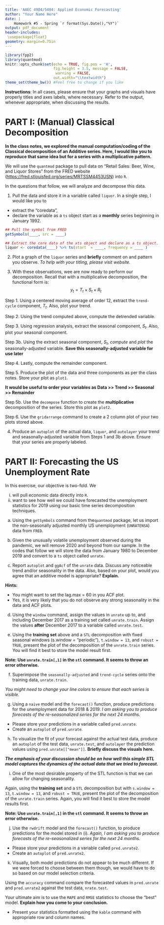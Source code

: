 ```yaml
---
title: 'AAEC 4984/5484: Applied Economic Forecasting'
author: "Your Name Here"
date: |
    Homework #5 - Spring `r format(Sys.Date(),"%Y")` 
output: pdf_document
header-includes:
 \usepackage{float}
geometry: margin=0.75in
---
```



```r
library(fpp2)
library(quantmod)
knitr::opts_chunk$set(echo = TRUE, fig.pos = 'H', 
                      fig.height = 3.5, message = FALSE,
                       warning = FALSE, 
                      out.width="\\textwidth") 
theme_set(theme_bw()) #Feel free to change if you like
```

**Instructions**: In all cases, please ensure that your graphs and visuals have properly titles and axes labels, where necessary. Refer to the output, whenever appropriate, when discussing the results. 

# PART I: (Manual) Classical Decomposition 

**In the class notes, we explored the manual computation/coding of the Classical decomposition of an Additive series. Here, I would like you to reproduce that same idea but for a series with a multiplicative pattern.**

We will use the `quantmod` package to pull data on "Retail Sales: Beer, Wine, and Liquor Stores" from the FRED website (<https://fred.stlouisfed.org/series/MRTSSM4453USN>) into `R`. 

In the questions that follow, we will analyze and decompose this data.

1. Pull the data and store it in a variable called `liquor`. In a single step, I would like you to 

- extract the "coredata",
- declare the variable as a `ts` object start as a **monthly** series beginning in  January 1992.

```r
## Pull the symbol from FRED
getSymbols(____, src = ____)

## Extract the core data of the xts object and declare as a ts object.
liquor <- coredata(____) %>% ts(start  = ____, frequency = ____ )

```

2. Plot a graph of the `liquor` series and **briefly** comment on and pattern you observe. *To help with your titling, please visit website.*


3. With these observations, wee are now ready to perform our decomposition. Recall that with a multiplicative decomposition, the functional form is:
$$y_t = T_t \times S_t \times R_t $$

Step 1. Using a centered moving average of order 12, extract the `trend-cycle` component, $T_t$. Also, plot your trend.


Step 2. Using the trend computed above, compute the detrended variable.



Step 3. Using regression analysis, extract the seasonal component, $S_t$. Also, plot your seasonal component.


Step 3b. Using the extract seasonal component, $S_t$, *compute* and *plot* the seasonally-adjusted variable. 
**Save this seasonally-adjusted variable for use later**


Step 4. Lastly, compute the remainder component.


Step 5. Produce the plot of the data and three components as per the class notes. Store your plot as `plot1`.

**It would be useful to order your variables as Data >> Trend >> Seasonal >> Remainder**


Step 5b. Use the `decompose` function to create the **multiplicative** decomposition of the series. Store this plot as `plot2`.


Step 6. Use the `gridarrange` command to create a 2 column plot of your two plots stored above.


4. Produce an `autoplot` of the actual data, `liquor`, and `autolayer` your trend and seasonally-adjusted variable from Steps 1 and 3b above. Ensure that your series are properly labeled. 


\newpage

# PART II: Forecasting the US Unemployment Rate

In this exercise, our objective is two-fold. We 

(i) will pull economic data directly into `R`. 
(ii) want to see how well we could have forecasted the unemployment statistics for 2019 using our basic time series decomposition techniques.

(a) Using the `getSymbols` command from the`quantmod` package, let us import the non-seasonally adjusted monthly US unemployment (`UNRATENSA`) data from `FRED`. 


(b) Given the unusually volatile unemployment observed during the pandemic, we will remove 2020 and beyond from our sample. In the codes that follow we will store the data from January 1980 to December 2019 and convert to a `ts` object called `unrate`.


(c) Report `autoplot` and `ggAcf` of the `unrate` data. Discuss any noticeable trend and/or seasonality in the data. Also, based on your plot, would you agree that an additive model is appropriate? **Explain.** 

**Hints:**

- You might want to set the lag.max = 60 in you ACF plot.
- Yes, it is very likely that you do not observe any strong seasonality in the data and ACF plots.


(d) Using the `window` command, assign the values in `unrate` up to, and including December 2017 as a training set called `unrate.train`. Assign the values **after** December 2017 to a variable called `unrate.test`.


(e) Using the **training set** above and a `STL` decomposition with fixed seasonal windows (s.window = "periodic"), `t.window = 13`, and `robust = TRUE`, present the plot of the decomposition of the `unrate.train` series. You will find it best to store the model result first. 

**Note: Use `unrate.train[,1]` in the `stl` command. It seems to throw an error otherwise.**


(f) Superimpose the `seasonally-adjusted` and `trend-cycle` series onto the training data, `unrate.train`. 

*You might need to change your line colors to ensure that each series is visible.*


(g) Using a `naive` model and the `forecast()` function, produce predictions for the unemployment data for 2018 \& 2019. *I am asking you to produce forecasts of the re-seasonalized series for the next 24 months.* 

- Please store your predictions in a variable called `pred.unrate`. 
- Create an `autoplot` of `pred.unrate`.


(h) To visualize the fit of your forecast against the actual test data, produce an `autoplot` of the test data, `unrate.test`, and `autolayer` the prediction values using `pred.unrate[["mean"]]`. **Briefly discuss the visuals here.** 

***The emphasis of your discussion should be on how well this simple STL model captures the dynamics of the actual data that we tried to forecast.***


(i) One of the most desirable property of the STL function is that we can allow for changing seasonality. 

Again, using the **training set** and a `STL` decomposition but with `s.window = 13`, `t.window = 13`, and `robust = TRUE`, present the plot of the decomposition of the `unrate.train` series. Again, you will find it best to store the model results first. 

**Note: Use `unrate.train[,1]` in the `stl` command. It seems to throw an error otherwise.**


(j) Use the `rwdrift` model and the `forecast()` function, to produce predictions for the model stored in (i). *Again, I am asking you to produce forecasts of the re-seasonalized series for the next 24 months.* 
- Please store your predictions in a variable called `pred.unrate2`. 
- Create an `autoplot` of `pred.unrate2`.


(k) Visually, both model predictions do not appear to be much different. If we were forced to choose between them though, we would have to do so based on our model selection criteria.

Using the `accuracy` command compare the forecasted values in `pred.unrate` and `pred.unrate2` against the test data, `nrate.test`. 

Your ultimate aim is to use the `MAPE` and `RMSE` statistics to choose the "best" model. **Explain how you come to your conclusion.**

- Present your statistics formatted using the `kable` command with appropriate row and column names.

